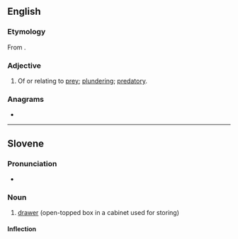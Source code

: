 ==English==

===Etymology===
From {{etyl|la|en}} {{lena}} {{m|la|praeda||prey}}.

===Adjective===
{{en-adj}}

# Of or relating to [[prey]]; [[plunder]]ing; [[predatory]].
#: {{rfquotek|lang=en|Boyse}}

{{Webster 1913}}

===Anagrams===
* {{anagrams|en|a=adelpr|LARPed|larped|parled|pedlar}}

----

==Slovene==

===Pronunciation===
* {{sl-IPA|predȃl}}

===Noun===
{{sl-noun|predȃl|m-in}}

# [[drawer]] (open-topped box in a cabinet used for storing)

====Inflection====
{{sl-decl-noun-m|predál}}